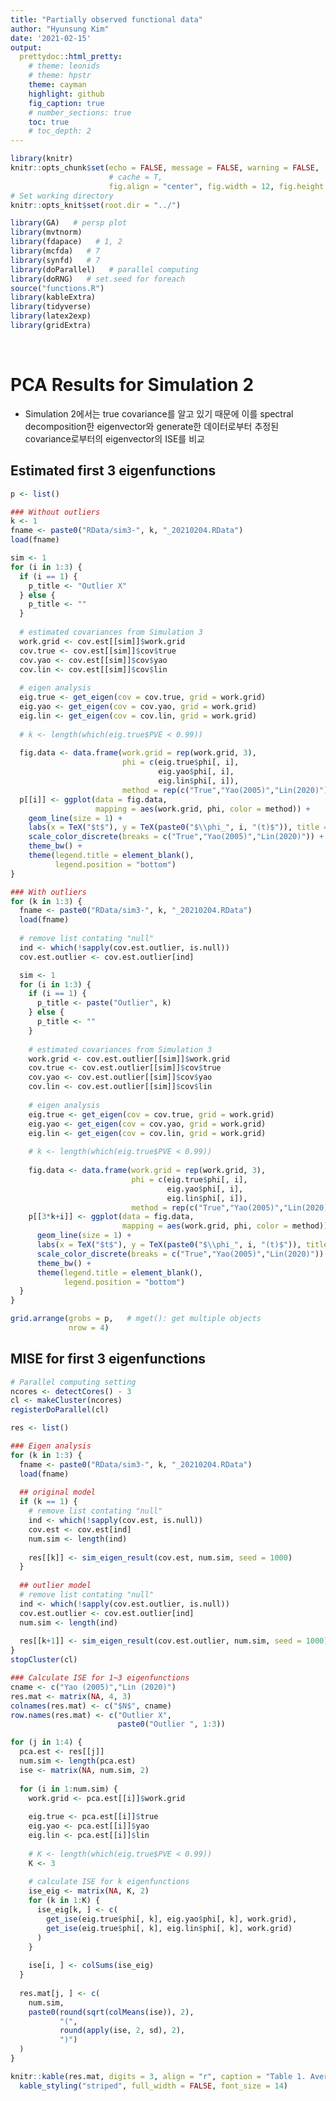 ```yaml
---
title: "Partially observed functional data"
author: "Hyunsung Kim"
date: '2021-02-15'
output: 
  prettydoc::html_pretty:
    # theme: leonids
    # theme: hpstr
    theme: cayman
    highlight: github
    fig_caption: true
    # number_sections: true
    toc: true
    # toc_depth: 2
---
```


<style>
  p.caption {   <!-- figure caption -->
    font-size: 0.9em;
    font-style: italic;
    color: grey;
    <!-- margin-right: 10%; -->
    <!-- margin-left: 10%;   -->
    text-align: justify;
  }
  caption {    <!-- table caption -->
    font-size: 0.9em;
    font-style: italic;
    color: grey;
    <!-- margin-right: 10%; -->
    <!-- margin-left: 10%;   -->
    text-align: justify;
  }
</style>


```r
library(knitr)
knitr::opts_chunk$set(echo = FALSE, message = FALSE, warning = FALSE, 
                      # cache = T,
                      fig.align = "center", fig.width = 12, fig.height = 6)
# Set working directory
knitr::opts_knit$set(root.dir = "../")
```

```r
library(GA)   # persp plot
library(mvtnorm)
library(fdapace)   # 1, 2
library(mcfda)   # 7
library(synfd)   # 7
library(doParallel)   # parallel computing
library(doRNG)   # set.seed for foreach
source("functions.R")
library(kableExtra)
library(tidyverse)
library(latex2exp)
library(gridExtra)
```


<br>

# PCA Results for Simulation 2
- Simulation 2에서는 true covariance를 알고 있기 때문에 이를 spectral decomposition한 eigenvector와 generate한 데이터로부터 추정된 covariance로부터의 eigenvector의 ISE를 비교

## Estimated first 3 eigenfunctions
```r
p <- list()

### Without outliers
k <- 1
fname <- paste0("RData/sim3-", k, "_20210204.RData")
load(fname)

sim <- 1
for (i in 1:3) {
  if (i == 1) {
    p_title <- "Outlier X"
  } else {
    p_title <- ""
  }
  
  # estimated covariances from Simulation 3
  work.grid <- cov.est[[sim]]$work.grid
  cov.true <- cov.est[[sim]]$cov$true
  cov.yao <- cov.est[[sim]]$cov$yao
  cov.lin <- cov.est[[sim]]$cov$lin
  
  # eigen analysis
  eig.true <- get_eigen(cov = cov.true, grid = work.grid)
  eig.yao <- get_eigen(cov = cov.yao, grid = work.grid)
  eig.lin <- get_eigen(cov = cov.lin, grid = work.grid)
  
  # k <- length(which(eig.true$PVE < 0.99))
  
  fig.data <- data.frame(work.grid = rep(work.grid, 3),
                         phi = c(eig.true$phi[, i],
                                 eig.yao$phi[, i],
                                 eig.lin$phi[, i]),
                         method = rep(c("True","Yao(2005)","Lin(2020)"), each = length(work.grid)))
  p[[i]] <- ggplot(data = fig.data, 
                   mapping = aes(work.grid, phi, color = method)) +
    geom_line(size = 1) +
    labs(x = TeX("$t$"), y = TeX(paste0("$\\phi_", i, "(t)$")), title = p_title) +
    scale_color_discrete(breaks = c("True","Yao(2005)","Lin(2020)")) +
    theme_bw() +
    theme(legend.title = element_blank(),
          legend.position = "bottom")
}

### With outliers
for (k in 1:3) {
  fname <- paste0("RData/sim3-", k, "_20210204.RData")
  load(fname)
  
  # remove list contating "null"  
  ind <- which(!sapply(cov.est.outlier, is.null))
  cov.est.outlier <- cov.est.outlier[ind]

  sim <- 1
  for (i in 1:3) {
    if (i == 1) {
      p_title <- paste("Outlier", k)
    } else {
      p_title <- ""
    }
    
    # estimated covariances from Simulation 3
    work.grid <- cov.est.outlier[[sim]]$work.grid
    cov.true <- cov.est.outlier[[sim]]$cov$true
    cov.yao <- cov.est.outlier[[sim]]$cov$yao
    cov.lin <- cov.est.outlier[[sim]]$cov$lin
    
    # eigen analysis
    eig.true <- get_eigen(cov = cov.true, grid = work.grid)
    eig.yao <- get_eigen(cov = cov.yao, grid = work.grid)
    eig.lin <- get_eigen(cov = cov.lin, grid = work.grid)
    
    # k <- length(which(eig.true$PVE < 0.99))
    
    fig.data <- data.frame(work.grid = rep(work.grid, 3),
                           phi = c(eig.true$phi[, i],
                                   eig.yao$phi[, i],
                                   eig.lin$phi[, i]),
                           method = rep(c("True","Yao(2005)","Lin(2020)"), each = length(work.grid)))
    p[[3*k+i]] <- ggplot(data = fig.data, 
                         mapping = aes(work.grid, phi, color = method)) +
      geom_line(size = 1) +
      labs(x = TeX("$t$"), y = TeX(paste0("$\\phi_", i, "(t)$")), title = p_title) +
      scale_color_discrete(breaks = c("True","Yao(2005)","Lin(2020)")) +
      theme_bw() +
      theme(legend.title = element_blank(),
            legend.position = "bottom")
  }
}

grid.arrange(grobs = p,   # mget(): get multiple objects
             nrow = 4)
```


## MISE for first 3 eigenfunctions
```r
# Parallel computing setting
ncores <- detectCores() - 3
cl <- makeCluster(ncores)
registerDoParallel(cl)

res <- list()

### Eigen analysis
for (k in 1:3) {
  fname <- paste0("RData/sim3-", k, "_20210204.RData")
  load(fname)
  
  ## original model
  if (k == 1) {
    # remove list contating "null"  
    ind <- which(!sapply(cov.est, is.null))
    cov.est <- cov.est[ind]
    num.sim <- length(ind)
    
    res[[k]] <- sim_eigen_result(cov.est, num.sim, seed = 1000)
  }
  
  ## outlier model
  # remove list contating "null"  
  ind <- which(!sapply(cov.est.outlier, is.null))
  cov.est.outlier <- cov.est.outlier[ind]
  num.sim <- length(ind)
  
  res[[k+1]] <- sim_eigen_result(cov.est.outlier, num.sim, seed = 1000)
}
stopCluster(cl)  

### Calculate ISE for 1~3 eigenfunctions
cname <- c("Yao (2005)","Lin (2020)")
res.mat <- matrix(NA, 4, 3)
colnames(res.mat) <- c("$N$", cname)
row.names(res.mat) <- c("Outlier X",
                        paste0("Outlier ", 1:3))

for (j in 1:4) {
  pca.est <- res[[j]]
  num.sim <- length(pca.est)
  ise <- matrix(NA, num.sim, 2)
  
  for (i in 1:num.sim) {
    work.grid <- pca.est[[i]]$work.grid
    
    eig.true <- pca.est[[i]]$true
    eig.yao <- pca.est[[i]]$yao
    eig.lin <- pca.est[[i]]$lin
    
    # K <- length(which(eig.true$PVE < 0.99))
    K <- 3
    
    # calculate ISE for k eigenfunctions
    ise_eig <- matrix(NA, K, 2)
    for (k in 1:K) {
      ise_eig[k, ] <- c(
        get_ise(eig.true$phi[, k], eig.yao$phi[, k], work.grid),
        get_ise(eig.true$phi[, k], eig.lin$phi[, k], work.grid)
      )
    }
    
    ise[i, ] <- colSums(ise_eig)
  }
  
  res.mat[j, ] <- c(
    num.sim,
    paste0(round(sqrt(colMeans(ise)), 2), 
           "(", 
           round(apply(ise, 2, sd), 2), 
           ")")
  )
}

knitr::kable(res.mat, digits = 3, align = "r", caption = "Table 1. Average MISE (standard error) of first 3 eigenfunctions.") %>% 
  kable_styling("striped", full_width = FALSE, font_size = 14)
```